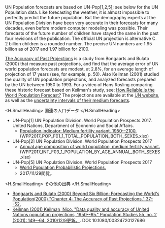 UN Population forecasts are based on UN-Pop[1,2,5]; see below for the UN Population data. Like forecasting the weather, it is almost impossible to perfectly predict the future population. But the demography experts at the UN Population Division have been very accurate in their forecasts for many decades, even before modern computer modeling was possible. Their forecasts of the future number of children have stayed the same in the past four revisions of the publication. The official UN projection is alternative C. 2 billion children is a rounded number. The precise UN numbers are 1.95 billion as of 2017 and 1.97 billion for 2100.

[The Accuracy of Past Projections](http://www.gapm.io/xbonpop) is a study from Bongaarts and Bulato (2000) that measure past projections, and find that the average error of UN world population forecasts are modest, at 2.8%, for an average length of projection of 17 years (see, for example, p. 50). Also Keilman (2001) studied the quality of UN population projections, and analyzed forecasts prepared by the UN between 1950 to 1993. For a video of Hans Rosling comparing these historic forecast based on Keilman's study, see: [How Reliable is the World Population Forecast?](http://www.gapm.io/mmpopfut) The projections are available at the [UN website](http://www.esa.un.org/unpd/wpp), as well as the [uncertainty intervals of their medium forecasts](about:blank).

<H.SmallHeading>
  国連の人口データ
</H.SmallHeading>

-   UN-Pop[1] UN Population Division. World Population Prospects 2017. United Nations, Department of Economic and Social Affairs.
    -   [Population indicator: Medium fertility variant. 1950--2100.](https://esa.un.org/unpd/wpp) (WPP2017_POP_F01_1_TOTAL_POPULATION_BOTH_SEXES.xlsx)
-   UN-Pop[2] UN Population Division. World Population Prospects 2017
    -   [Annual age composition of world population, medium fertility variant.](https://esa.un.org/unpd/wpp) (WPP2017_INT_F03_1_POPULATION_BY_AGE_ANNUAL_BOTH_SEXES.xlsx)
-   UN-Pop[5] UN Population Division. World Population Prospects 2017
    -   [World Population Probabilistic Projections.](http://www.gapm.io/xpopproj)
    -   2017/11/29閲覧。

<H.SmallHeading>
  その他の出典
</H.SmallHeading>

- [Bongaarts and Bulato (2000) Beyond Six Billion: Forecasting the World's Population(2000) "Chapter 4: The Accuracy of Past Projections." 37--52.](http://www.gapm.io/xbonpop)
- [Keilman (2001) Keilman, Nico. "Data quality and accuracy of United Nations population projections, 1950--95." Population Studies 55, no. 2 (2001): 149--64. 2010/12/9更新。](http://www.gapm.io/xpaccur). DOI: 10.1080/00324720127686
